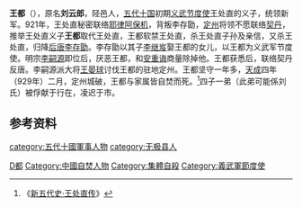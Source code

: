 {{Otheruses|other=名为王都的其他人物|王都 (消歧義)}}
'''王都'''（{{bd||？|929年||catIdx=W}}），原名'''刘云郎'''，陉邑人，[[五代十国|五代十国]]初期[[义武节度使|义武节度使]]王处直的义子，统领新军。921年，王处直秘密联络[[耶律阿保机|耶律阿保机]]，背叛李存勖，[[定州|定州]]将领不愿联络[[契丹|契丹]]，推举王处直义子'''王都'''取代王处直，王都软禁王处直，杀王处直子孙及亲信，又杀王处直，归降[[后唐|后唐]][[李存勖|李存勖]]。李存勖以其子[[李继岌|李继岌]]娶王都的女儿，以王都为义武军节度使。明宗[[李嗣源|李嗣源]]即位后，厌恶王都，和[[安重诲|安重诲]]商量除掉他。王都获悉后，联络契丹反唐。李嗣源派大将[[王晏球|王晏球]]讨伐王都的驻地定州。王都坚守一年多，[[天成_(后唐)|天成]]四年（929年）二月，定州城破，王都与家属皆自焚而死。<ref>《[[s:新五代史/卷39|新五代史·王处直传]]》</ref>四子一弟（此弟可能係刘氏）被俘献于行在，凌迟于市。

==参考资料==
{{reflist}}

{{DEFAULTSORT:W王都}}
[[category:五代十國軍事人物|category:五代十國軍事人物]]
[[category:无极县人|category:无极县人]]
[[Category:王姓|D都]]
[[Category:中國自焚人物|Category:中國自焚人物]]
[[Category:集體自殺|Category:集體自殺]]
[[Category:義武軍節度使|Category:義武軍節度使]]